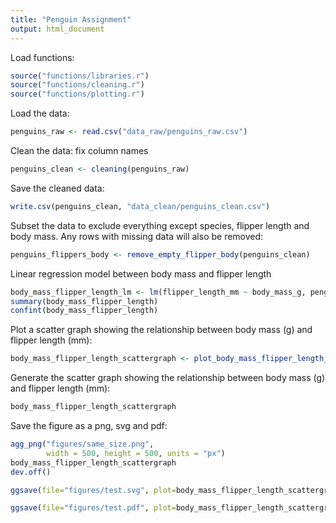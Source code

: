 ---
title: "Penguin Assignment"
output: html_document
---
Load functions:
```{r}
source("functions/libraries.r")
source("functions/cleaning.r")
source("functions/plotting.r")
```
Load the data:
```{r}
penguins_raw <- read.csv("data_raw/penguins_raw.csv")
```
Clean the data: fix column names
```{r}
penguins_clean <- cleaning(penguins_raw)
```
Save the cleaned data:
```{r}
write.csv(penguins_clean, "data_clean/penguins_clean.csv")
```

Subset the data to exclude everything except species, flipper length and body mass. Any rows with missing data will also be removed: 
```{r}
penguins_flippers_body <- remove_empty_flipper_body(penguins_clean)
```
Linear regression model between body mass and flipper length
```{r}
body_mass_flipper_length_lm <- lm(flipper_length_mm ~ body_mass_g, penguins_flippers_body)
summary(body_mass_flipper_length)
confint(body_mass_flipper_length)
```
Plot a scatter graph showing the relationship between body mass (g) and flipper length (mm):
```{r}
body_mass_flipper_length_scattergraph <- plot_body_mass_flipper_length_figure(penguins_flippers_body)
```
Generate the scatter graph showing the relationship between body mass (g) and flipper length (mm):
```{r}
body_mass_flipper_length_scattergraph
```
Save the figure as a png, svg and pdf:
```{r}
agg_png("figures/same_size.png", 
        width = 500, height = 500, units = "px")
body_mass_flipper_length_scattergraph
dev.off()

ggsave(file="figures/test.svg", plot=body_mass_flipper_length_scattergraph, width=10, height=8)

ggsave(file="figures/test.pdf", plot=body_mass_flipper_length_scattergraph, width=10, height=8)
```

